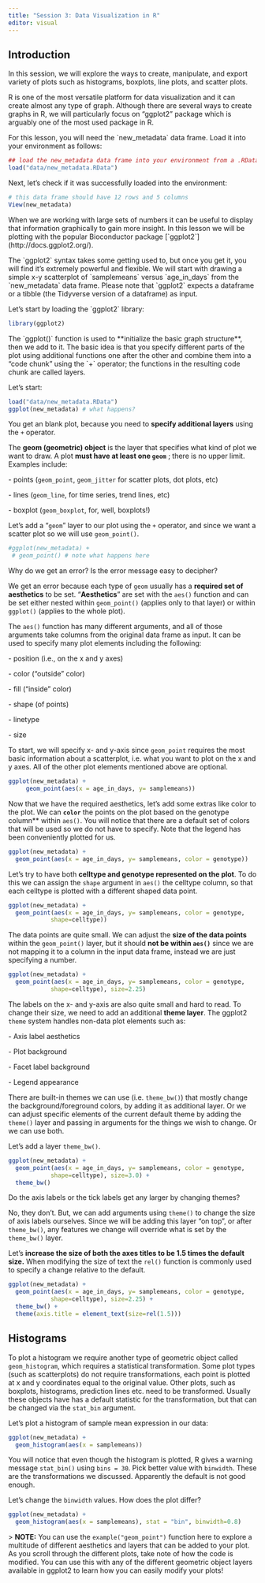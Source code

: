 ```yaml
---
title: "Session 3: Data Visualization in R"
editor: visual
---
```


## Introduction

In this session, we will explore the ways to create, manipulate, and export variety of plots such as histograms, boxplots, line plots, and scatter plots.

R is one of the most versatile platform for data visualization and it can create almost any type of graph. Although there are several ways to create graphs in R, we will particularly focus on "ggplot2" package which is arguably one of the most used package in R.

For this lesson, you will need the \`new_metadata\` data frame. Load it into your environment as follows:

```r
## load the new_metadata data frame into your environment from a .RData object
load("data/new_metadata.RData")

```

Next, let's check if it was successfully loaded into the environment:

```r
# this data frame should have 12 rows and 5 columns
View(new_metadata)

```

When we are working with large sets of numbers it can be useful to display that information graphically to gain more insight. In this lesson we will be plotting with the popular Bioconductor package \[\`ggplot2\`\](http://docs.ggplot2.org/).

The \`ggplot2\` syntax takes some getting used to, but once you get it, you will find it's extremely powerful and flexible. We will start with drawing a simple x-y scatterplot of \`samplemeans\` versus \`age_in_days\` from the \`new_metadata\` data frame. Please note that \`ggplot2\` expects a dataframe or a tibble (the Tidyverse version of a dataframe) as input.

Let's start by loading the \`ggplot2\` library:

```r
library(ggplot2)

```

The \`ggplot()\` function is used to \*\*initialize the basic graph structure\*\*, then we add to it. The basic idea is that you specify different parts of the plot using additional functions one after the other and combine them into a "code chunk" using the \`+\` operator; the functions in the resulting code chunk are called layers.

Let's start:

```r
load("data/new_metadata.RData")
ggplot(new_metadata) # what happens? 
```

You get an blank plot, because you need to **specify additional layers** using the `+` operator.

The **geom (geometric) object** is the layer that specifies what kind of plot we want to draw. A plot **must have at least one `geom`** ; there is no upper limit. Examples include:

\- points (`geom_point`, `geom_jitter` for scatter plots, dot plots, etc)

\- lines (`geom_line`, for time series, trend lines, etc)

\- boxplot (`geom_boxplot`, for, well, boxplots!)

Let's add a "`geom`" layer to our plot using the `+` operator, and since we want a scatter plot so we will use `geom_point()`.

```r
#ggplot(new_metadata) +
 # geom_point() # note what happens here
```

Why do we get an error? Is the error message easy to decipher?

We get an error because each type of `geom` usually has a **required set of aesthetics** to be set. "**Aesthetics**" are set with the `aes()` function and can be set either nested within `geom_point()` (applies only to that layer) or within `ggplot()` (applies to the whole plot).

The `aes()` function has many different arguments, and all of those arguments take columns from the original data frame as input. It can be used to specify many plot elements including the following:

\- position (i.e., on the x and y axes)

\- color ("outside" color)

\- fill ("inside" color)

\- shape (of points)

\- linetype

\- size

To start, we will specify x- and y-axis since `geom_point` requires the most basic information about a scatterplot, i.e. what you want to plot on the x and y axes. All of the other plot elements mentioned above are optional.

```r
ggplot(new_metadata) +
     geom_point(aes(x = age_in_days, y= samplemeans))
```

Now that we have the required aesthetics, let's add some extras like color to the plot. We can **`color`** the points on the plot based on the genotype column\*\* within `aes()`. You will notice that there are a default set of colors that will be used so we do not have to specify. Note that the legend has been conveniently plotted for us.

```r
ggplot(new_metadata) +
  geom_point(aes(x = age_in_days, y= samplemeans, color = genotype)) 
```

Let's try to have both **celltype and genotype represented on the plot**. To do this we can assign the `shape` argument in `aes()` the celltype column, so that each celltype is plotted with a different shaped data point.

```r
ggplot(new_metadata) +
  geom_point(aes(x = age_in_days, y= samplemeans, color = genotype,
            shape=celltype)) 
```

The data points are quite small. We can adjust the **size of the data points** within the `geom_point()` layer, but it should **not be within `aes()`** since we are not mapping it to a column in the input data frame, instead we are just specifying a number.

```r
ggplot(new_metadata) +
  geom_point(aes(x = age_in_days, y= samplemeans, color = genotype,
            shape=celltype), size=2.25) 
```

The labels on the x- and y-axis are also quite small and hard to read. To change their size, we need to add an additional **theme layer**. The ggplot2 `theme` system handles non-data plot elements such as:

\- Axis label aesthetics

\- Plot background

\- Facet label background

\- Legend appearance

There are built-in themes we can use (i.e. `theme_bw()`) that mostly change the background/foreground colors, by adding it as additional layer. Or we can adjust specific elements of the current default theme by adding the `theme()` layer and passing in arguments for the things we wish to change. Or we can use both.

Let's add a layer `theme_bw()`.

```r
ggplot(new_metadata) +
  geom_point(aes(x = age_in_days, y= samplemeans, color = genotype,
            shape=celltype), size=3.0) +
  theme_bw() 
```

Do the axis labels or the tick labels get any larger by changing themes?

No, they don't. But, we can add arguments using `theme()` to change the size of axis labels ourselves. Since we will be adding this layer "on top", or after `theme_bw()`, any features we change will override what is set by the `theme_bw()` layer.

Let's **increase the size of both the axes titles to be 1.5 times the default size.** When modifying the size of text the `rel()` function is commonly used to specify a change relative to the default.

```r
ggplot(new_metadata) +
  geom_point(aes(x = age_in_days, y= samplemeans, color = genotype,
            shape=celltype), size=2.25) +
  theme_bw() +
  theme(axis.title = element_text(size=rel(1.5))) 
```

## Histograms

To plot a histogram we require another type of geometric object called `geom_histogram`, which requires a statistical transformation. Some plot types (such as scatterplots) do not require transformations, each point is plotted at x and y coordinates equal to the original value. Other plots, such as boxplots, histograms, prediction lines etc. need to be transformed. Usually these objects have has a default statistic for the transformation, but that can be changed via the `stat_bin` argument.

Let's plot a histogram of sample mean expression in our data:

```r
ggplot(new_metadata) +
  geom_histogram(aes(x = samplemeans))
```

You will notice that even though the histogram is plotted, R gives a warning message `stat_bin()` using `bins = 30`. Pick better value with `binwidth`. These are the transformations we discussed. Apparently the default is not good enough.

Let's change the `binwidth` values. How does the plot differ?

```r
ggplot(new_metadata) +
  geom_histogram(aes(x = samplemeans), stat = "bin", binwidth=0.8)
```

\> **NOTE:** You can use the `example("geom_point")` function here to explore a multitude of different aesthetics and layers that can be added to your plot. As you scroll through the different plots, take note of how the code is modified. You can use this with any of the different geometric object layers available in ggplot2 to learn how you can easily modify your plots!

